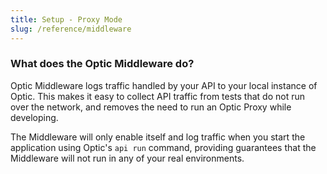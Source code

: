 ```yaml
---
title: Setup - Proxy Mode
slug: /reference/middleware
---
```


### What does the Optic Middleware do?

Optic Middleware logs traffic handled by your API to your local instance of Optic. This makes it easy to collect API traffic from tests that do not run over the network, and removes the need to run an Optic Proxy while developing.

The Middleware will only enable itself and log traffic when you start the application using Optic's `api run` command, providing guarantees that the Middleware will not run in any of your real environments.